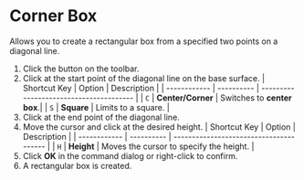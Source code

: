 
# Corner Box

Allows you to create a rectangular box from a specified two points on a diagonal line.

<Reference shortcut='Shift-B' command='Corner Box' button='Toolbar' />

1. Click the button on the toolbar.
2. Click at the start point of the diagonal line on the base surface.
   | Shortcut Key | Option     | Description                             |
   | ------------ | ---------- | --------------------------------------- |
   | `C`          | **Center/Corner** | Switches to **center box**.|
   | `S`          | **Square** | Limits to a square. |
3. Click at the end point of the diagonal line.
4. Move the cursor and click at the desired height.
   | Shortcut Key | Option     | Description                             |
   | ------------ | ---------- | --------------------------------------- |
   | `H`          | **Height** | Moves the cursor to specify the height. |
5. Click **OK** in the command dialog or right-click to confirm.
6. A rectangular box is created.
